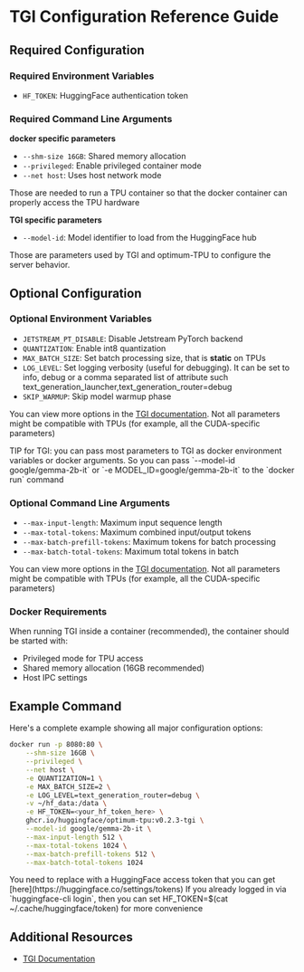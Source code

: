 # TGI Configuration Reference Guide

## Required Configuration

### Required Environment Variables
- `HF_TOKEN`: HuggingFace authentication token

### Required Command Line Arguments
**docker specific parameters**
- `--shm-size 16GB`: Shared memory allocation
- `--privileged`: Enable privileged container mode
- `--net host`: Uses host network mode

Those are needed to run a TPU container so that the docker container can properly access the TPU hardware

**TGI specific parameters**
- `--model-id`: Model identifier to load from the HuggingFace hub

Those are parameters used by TGI and optimum-TPU to configure the server behavior.

## Optional Configuration

### Optional Environment Variables
- `JETSTREAM_PT_DISABLE`: Disable Jetstream PyTorch backend
- `QUANTIZATION`: Enable int8 quantization
- `MAX_BATCH_SIZE`: Set batch processing size, that is **static** on TPUs
- `LOG_LEVEL`: Set logging verbosity (useful for debugging). It can be set to info, debug or a comma separated list of attribute such text_generation_launcher,text_generation_router=debug
- `SKIP_WARMUP`: Skip model warmup phase

You can view more options in the [TGI documentation](https://huggingface.co/docs/text-generation-inference/reference/launcher). Not all parameters might be compatible with TPUs (for example, all the CUDA-specific parameters)

<Tip>
TIP for TGI: you can pass most parameters to TGI as docker environment variables or docker arguments. So you can pass `--model-id google/gemma-2b-it` or `-e MODEL_ID=google/gemma-2b-it` to the `docker run` command
</Tip>

### Optional Command Line Arguments
- `--max-input-length`: Maximum input sequence length
- `--max-total-tokens`: Maximum combined input/output tokens
- `--max-batch-prefill-tokens`: Maximum tokens for batch processing
- `--max-batch-total-tokens`: Maximum total tokens in batch

You can view more options in the [TGI documentation](https://huggingface.co/docs/text-generation-inference/reference/launcher). Not all parameters might be compatible with TPUs (for example, all the CUDA-specific parameters)

### Docker Requirements
When running TGI inside a container (recommended), the container should be started with:
- Privileged mode for TPU access
- Shared memory allocation (16GB recommended)
- Host IPC settings

## Example Command
Here's a complete example showing all major configuration options:

```bash
docker run -p 8080:80 \
    --shm-size 16GB \
    --privileged \
    --net host \
    -e QUANTIZATION=1 \
    -e MAX_BATCH_SIZE=2 \
    -e LOG_LEVEL=text_generation_router=debug \
    -v ~/hf_data:/data \
    -e HF_TOKEN=<your_hf_token_here> \
    ghcr.io/huggingface/optimum-tpu:v0.2.3-tgi \
    --model-id google/gemma-2b-it \
    --max-input-length 512 \
    --max-total-tokens 1024 \
    --max-batch-prefill-tokens 512 \
    --max-batch-total-tokens 1024
```

<Tip warning={true}>
You need to replace <your_hf_token_here> with a HuggingFace access token that you can get [here](https://huggingface.co/settings/tokens)
</Tip>

<Tip warning>
If you already logged in via `huggingface-cli login`, then you can set HF_TOKEN=$(cat ~/.cache/huggingface/token) for more convenience
</Tip>

## Additional Resources
- [TGI Documentation](https://huggingface.co/docs/text-generation-inference)